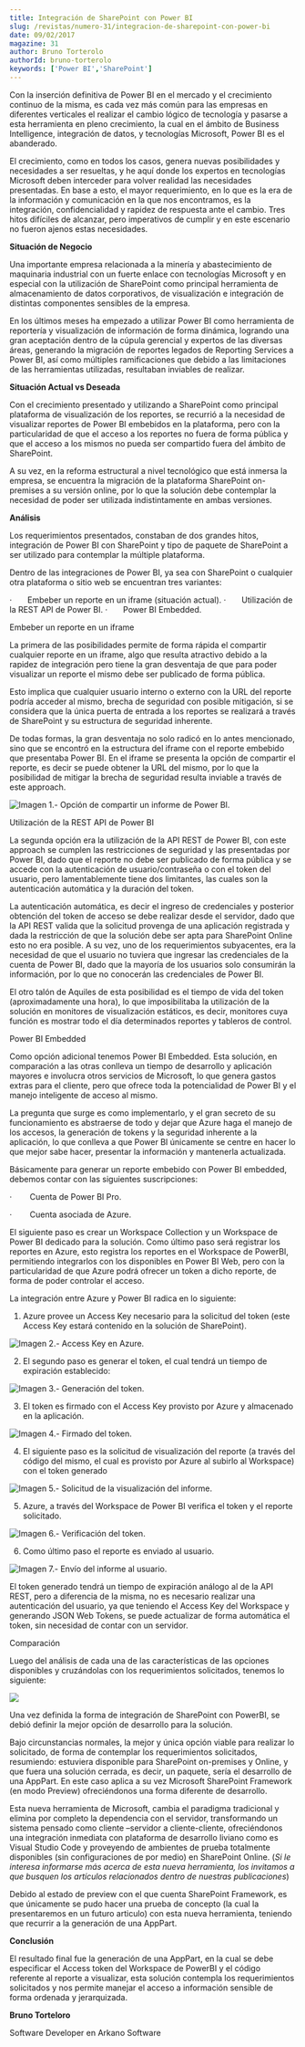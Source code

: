 ```yaml
---
title: Integración de SharePoint con Power BI
slug: /revistas/numero-31/integracion-de-sharepoint-con-power-bi
date: 09/02/2017
magazine: 31
author: Bruno Torterolo
authorId: bruno-torterolo
keywords: ['Power BI','SharePoint']
---
```






Con la inserción definitiva de Power BI en el mercado y el crecimiento continuo de la misma, es cada vez más común para las empresas en diferentes verticales el realizar el cambio lógico de tecnología y pasarse a esta herramienta en pleno crecimiento, la cual en el ámbito de Business Intelligence, integración de datos, y tecnologías Microsoft, Power BI es el abanderado.

El crecimiento, como en todos los casos, genera nuevas posibilidades y necesidades a ser resueltas, y he aquí donde los expertos en tecnologías Microsoft deben interceder para volver realidad las necesidades presentadas. En base a esto, el mayor requerimiento, en lo que es la era de la información y comunicación en la que nos encontramos, es la integración, confidencialidad y rapidez de respuesta ante el cambio. Tres hitos difíciles de alcanzar, pero imperativos de cumplir y en este escenario no fueron ajenos estas necesidades.

**Situación de Negocio**

Una importante empresa relacionada a la minería y abastecimiento de maquinaria industrial con un fuerte enlace con tecnologías Microsoft y en especial con la utilización de SharePoint como principal herramienta de almacenamiento de datos corporativos, de visualización e integración de distintas componentes sensibles de la empresa.

En los últimos meses ha empezado a utilizar Power BI como herramienta de reportería y visualización de información de forma dinámica, logrando una gran aceptación dentro de la cúpula gerencial y expertos de las diversas áreas, generando la migración de reportes legados de Reporting Services a Power BI, así como múltiples ramificaciones que debido a las limitaciones de las herramientas utilizadas, resultaban inviables de realizar.

**Situación Actual vs Deseada**

Con el crecimiento presentado y utilizando a SharePoint como principal plataforma de visualización de los reportes, se recurrió a la necesidad de visualizar reportes de Power BI embebidos en la plataforma, pero con la particularidad de que el acceso a los reportes no fuera de forma pública y que el acceso a los mismos no pueda ser compartido fuera del ámbito de SharePoint.

A su vez, en la reforma estructural a nivel tecnológico que está inmersa la empresa, se encuentra la migración de la plataforma SharePoint on-premises a su versión online, por lo que la solución debe contemplar la necesidad de poder ser utilizada indistintamente en ambas versiones.

**Análisis**

Los requerimientos presentados, constaban de dos grandes hitos, integración de Power BI con SharePoint y tipo de paquete de SharePoint a ser utilizado para contemplar la múltiple plataforma.

Dentro de las integraciones de Power BI, ya sea con SharePoint o cualquier otra plataforma o sitio web se encuentran tres variantes:

·       Embeber un reporte en un iframe (situación actual).
·       Utilización de la REST API de Power BI.
·       Power BI Embedded.

Embeber un reporte en un iframe

La primera de las posibilidades permite de forma rápida el compartir cualquier reporte en un iframe, algo que resulta atractivo debido a la rapidez de integración pero tiene la gran desventaja de que para poder visualizar un reporte el mismo debe ser publicado de forma pública.

Esto implica que cualquier usuario interno o externo con la URL del reporte podría acceder al mismo, brecha de seguridad con posible mitigación, si se considera que la única puerta de entrada a los reportes se realizará a través de SharePoint y su estructura de seguridad inherente.

De todas formas, la gran desventaja no solo radicó en lo antes mencionado, sino que se encontró en la estructura del iframe con el reporte embebido que presentaba Power BI. En el iframe se presenta la opción de compartir el reporte, es decir se puede obtener la URL del mismo, por lo que la posibilidad de mitigar la brecha de seguridad resulta inviable a través de este approach.

![Imagen 1.- Opción de compartir un informe de Power BI.](../../../images/numero31/integracion-de-sharepoint-con-power-bi/imagen1.png)

Utilización de la REST API de Power BI

La segunda opción era la utilización de la API REST de Power BI, con este approach se cumplen las restricciones de seguridad y las presentadas por Power BI, dado que el reporte no debe ser publicado de forma pública y se accede con la autenticación de usuario/contraseña o con el token del usuario, pero lamentablemente tiene dos limitantes, las cuales son la autenticación automática y la duración del token.

La autenticación automática, es decir el ingreso de credenciales y posterior obtención del token de acceso se debe realizar desde el servidor, dado que la API REST valida que la solicitud provenga de una aplicación registrada y dada la restricción de que la solución debe ser apta para SharePoint Online esto no era posible. A su vez, uno de los requerimientos subyacentes, era la necesidad de que el usuario no tuviera que ingresar las credenciales de la cuenta de Power BI, dado que la mayoría de los usuarios solo consumirán la información, por lo que no conocerán las credenciales de Power BI.

El otro talón de Aquiles de esta posibilidad es el tiempo de vida del token (aproximadamente una hora), lo que imposibilitaba la utilización de la solución en monitores de visualización estáticos, es decir, monitores cuya función es mostrar todo el día determinados reportes y tableros de control.

Power BI Embedded

Como opción adicional tenemos Power BI Embedded. Esta solución, en comparación a las otras conlleva un tiempo de desarrollo y aplicación mayores e involucra otros servicios de Microsoft, lo que genera gastos extras para el cliente, pero que ofrece toda la potencialidad de Power BI y el manejo inteligente de acceso al mismo.

La pregunta que surge es como implementarlo, y el gran secreto de su funcionamiento es abstraerse de todo y dejar que Azure haga el manejo de los accesos, la generación de tokens y la seguridad inherente a la aplicación, lo que conlleva a que Power BI únicamente se centre en hacer lo que mejor sabe hacer, presentar la información y mantenerla actualizada.

Básicamente para generar un reporte embebido con Power BI embedded, debemos contar con las siguientes suscripciones:

·          Cuenta de Power BI Pro.

·          Cuenta asociada de Azure.

El siguiente paso es crear un Workspace Collection y un Workspace de Power BI dedicado para la solución. Como último paso será registrar los reportes en Azure, esto registra los reportes en el Workspace de PowerBI, permitiendo integrarlos con los disponibles en Power BI Web, pero con la particularidad de que Azure podrá ofrecer un token a dicho reporte, de forma de poder controlar el acceso.

La integración entre Azure y Power BI radica en lo siguiente:

1.  Azure provee un Access Key necesario para la solicitud del token (este Access Key estará contenido en la solución de SharePoint).​

​![Imagen 2.- Access Key en Azure.](../../../images/numero31/integracion-de-sharepoint-con-power-bi/image5.png)

2. El segundo paso es generar el token, el cual tendrá un tiempo de expiración establecido:

![Imagen 3.- Generación del token.](../../../images/numero31/integracion-de-sharepoint-con-power-bi/image6.png)

3. El token es firmado con el Access Key provisto por Azure y almacenado en la aplicación.

![Imagen 4.- Firmado del token.](../../../images/numero31/integracion-de-sharepoint-con-power-bi/image7.png)

4. El siguiente paso es la solicitud de visualización del reporte (a través del código del mismo, el cual es provisto por Azure al subirlo al Workspace) con el token generado

![Imagen 5.- Solicitud de la visualización del informe.](../../../images/numero31/integracion-de-sharepoint-con-power-bi/image8.png)

5.  Azure, a través del Workspace de Power BI verifica el token y el reporte solicitado.

![Imagen 6.- Verificación del token.](../../../images/numero31/integracion-de-sharepoint-con-power-bi/image9.png)

6.  Como último paso el reporte es enviado al usuario.

![Imagen 7.- Envío del informe al usuario.](../../../images/numero31/integracion-de-sharepoint-con-power-bi/image10.png)

El token generado tendrá un tiempo de expiración análogo al de la API REST, pero a diferencia de la misma, no es necesario realizar una autenticación del usuario, ya que teniendo el Access Key del Workspace y generando JSON Web Tokens, se puede actualizar de forma automática el token, sin necesidad de contar con un servidor.

Comparación

Luego del análisis de cada una de las características de las opciones disponibles y cruzándolas con los requerimientos solicitados, tenemos lo siguiente: ​​​



![](../../../images/numero31/integracion-de-sharepoint-con-power-bi/imagen2.png)

Una vez definida la forma de integración de SharePoint con PowerBI, se debió definir la mejor opción de desarrollo para la solución.

Bajo circunstancias normales, la mejor y única opción viable para realizar lo solicitado, de forma de contemplar los requerimientos solicitados, resumiendo: estuviera disponible para SharePoint on-premises y Online, y que fuera una solución cerrada, es decir, un paquete, sería el desarrollo de una AppPart. En este caso aplica a su vez Microsoft SharePoint Framework (en modo Preview) ofreciéndonos una forma diferente de desarrollo.

Esta nueva herramienta de Microsoft, cambia el paradigma tradicional y elimina por completo la dependencia con el servidor, transformando un sistema pensado como cliente –servidor a cliente-cliente, ofreciéndonos una integración inmediata con plataforma de desarrollo liviano como es Visual Studio Code y proveyendo de ambientes de prueba totalmente disponibles (sin configuraciones de por medio) en SharePoint Online. (*Si le interesa informarse más acerca de esta nueva herramienta, los invitamos a que busquen los artículos relacionados dentro de nuestras publicaciones*)

Debido al estado de preview con el que cuenta SharePoint Framework, es que únicamente se pudo hacer una prueba de concepto (la cual la presentaremos en un futuro articulo) con esta nueva herramienta, teniendo que recurrir a la generación de una AppPart.



**Conclusión**

El resultado final fue la generación de una AppPart, en la cual se debe especificar el Access token del Workspace de PowerBI y el código referente al reporte a visualizar, esta solución contempla los requerimientos solicitados y nos permite manejar el acceso a información sensible de forma ordenada y jerarquizada.



**Bruno Torteloro**

Software Developer en Arkano Software​

 
 
